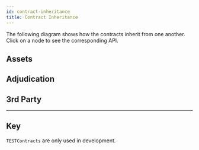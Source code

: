```yaml
---
id: contract-inheritance
title: Contract Inheritance
---
```



The following diagram shows how the contracts inherit from one another. Click on a node to see the corresponding API.

## Assets

<Mermaid
  chart='
graph TD
linkStyle default interpolate basis
SafeMath([SafeMath])
Outcome([Outcome])
IAssetHolder
AssetHolder
IERC20
ERC20AssetHolder
ETHAssetHolder
TESTAssetHolder
IAssetHolder--> AssetHolder
SafeMath-.-> AssetHolder
IERC20-.-> ERC20AssetHolder
Outcome-.-> AssetHolder
AssetHolder-->ETHAssetHolder
AssetHolder-->ERC20AssetHolder
AssetHolder-->TESTAssetHolder
classDef Library fill:#ffffff,stroke:#656664,stroke-dasharray: 5 5
classDef Contract fill:#ffffff,stroke:#656664;
classDef DeployedContract fill:#ffffff,stroke:#3531ff,stroke-width:3px;
classDef Abstraction fill:#ffffff,stroke:#8dc404,stroke-dasharray: 5 5;
classDef Interface fill:#ffffff,stroke:#de1065,stroke-dasharray: 5 5;
classDef TestContract fill:#fafe4f,stroke-width:0px
class SafeMath,Outcome Library;
class IAssetHolder,IERC20 Interface;
class AssetHolder,ETHAssetHolder,ERC20AssetHolder Contract;
class TESTAssetHolder TestContract;
class ETHAssetHolder,ERC20AssetHolder DeployedContract;
click SafeMath "/contract-api/natspec/SafeMath";
click Outcome "/contract-api/natspec/Outcome";
click AssetHolder "/contract-api/natspec/AssetHolder";
click ERC20AssetHolder "/contract-api/natspec/ERC20AssetHolder";
click ETHAssetHolder "/contract-api/natspec/ETHAssetHolder";
click IAssetHolder "/contract-api/natspec/IAssetHolder";
click TESTAssetHolder "/contract-api/natspec/TESTAssetHolder";
click IERC20 "/contract-api/natspec/IERC20";
'
/>

## Adjudication

<Mermaid
  chart='
graph TD
linkStyle default interpolate basis
Outcome([Outcome])
IAdjudicator
IForceMove
ForceMove
NitroAdjudicator
TESTForceMove
TESTNitroAdjudicator
IForceMoveApp-.-> ForceMove
IForceMove--> ForceMove
Outcome--> NitroAdjudicator
IAdjudicator--> NitroAdjudicator
ForceMove--> NitroAdjudicator
ForceMove-->TESTForceMove
NitroAdjudicator--> TESTNitroAdjudicator
classDef Contract fill:#ffffff,stroke:#656664;
classDef DeployedContract fill:#ffffff,stroke:#3531ff,stroke-width:3px;
classDef Abstraction fill:#ffffff,stroke:#8dc404,stroke-dasharray: 5 5
classDef Interface fill:#ffffff,stroke:#de1065,stroke-dasharray: 5 5
classDef TestContract fill:#fafe4f,stroke-width:0px;
classDef Library fill:#ffffff,stroke:#656664,stroke-dasharray: 5 5
class Outcome,SafeMath Library;
class IAdjudicator,IForceMoveApp,IForceMove Interface;
class ForceMove Contract;
class TESTForceMove,TESTNitroAdjudicator TestContract;
class NitroAdjudicator DeployedContract;
click IForceMoveApp "/contract-api/natspec/IForceMoveApp";
click SafeMath "/contract-api/natspec/SafeMath";
click Outcome "/contract-api/natspec/Outcome";
click IAdjudicator "/contract-api/natspec/IAdjudicator";
click ForceMove "/contract-api/natspec/ForceMove";
click IForceMove "/contract-api/natspec/IForceMove";
click NitroAdjudicator "/contract-api/natspec/NitroAdjudicator";
click Outcome "/contract-api/natspec/Outcome";
click SafeMath "/contract-api/natspec/SafeMath";
click TESTForceMove "/contract-api/natspec/TESTForceMove";
click TESTNitroAdjudicator "/contract-api/natspec/TESTNitroAdjudicator";
'
/>

## 3rd Party

<Mermaid
  chart='
graph TD
linkStyle default interpolate basis
ERC20
IERC20
Token
CountingApp
IForceMoveApp
SingleAssetPayments
TrivialApp
IForceMoveApp-->CountingApp
IForceMoveApp-->TrivialApp
IForceMoveApp-->SingleAssetPayments
IERC20-->ERC20
ERC20-->Token
classDef Contract fill:#ffffff,stroke:#656664;
classDef DeployedContract fill:#ffffff,stroke:#3531ff,stroke-width:3px;
classDef Abstraction fill:#ffffff,stroke:#8dc404,stroke-dasharray: 5 5
classDef Interface fill:#ffffff,stroke:#de1065,stroke-dasharray: 5 5
classDef TestContract fill:#fafe4f,stroke-width:0px;
classDef fill:#ffffff,stroke:#656664,stroke-dasharray: 5 5
class Outcome,SafeMath Library;
class IForceMoveApp,IERC20 Interface;
class SingleAssetPayments,TrivialApp,CountingApp,ERC20 Contract;
class Token TestContract;
click CountingApp "/contract-api/natspec/CountingApp";
click ERC20 "/contract-api/natspec/ERC20";
click IForceMoveApp "/contract-api/natspec/IForceMoveApp";
click IERC20 "/contract-api/natspec/IERC20";
click Outcome "/contract-api/natspec/Outcome";
click SafeMath "/contract-api/natspec/SafeMath";
click SingleAssetPayments "/contract-api/natspec/SingleAssetPayments";
click Token "/contract-api/natspec/Token";
click TrivialApp "/contract-api/natspec/TrivialApp";
'
/>

---

## Key

<Mermaid
  chart="
graph TD
linkStyle default interpolate basis
Abstraction-->|Inherited by| Contract
Contract-->|Inherited by| TESTContract
Interface-->|Inherited by| Contract
Library([Library])-.->|Imported by| Contract
DeployedContract
classDef Contract fill:#ffffff,stroke:#656664;
classDef TestContract fill:#fafe4f,stroke-width:0px;
classDef Interface fill:#ffffff,stroke:#de1065,stroke-dasharray: 5 5
classDef Library fill:#ffffff,stroke:#656664,stroke-dasharray: 5 5
classDef DeployedContract fill:#ffffff,stroke:#3531ff,stroke-width:3px;
class Library Library;
class Contract Contract;
class TESTContract TestContract;
class Interface Interface;
class DeployedContract DeployedContract
"
/>

`TESTContracts` are only used in development.
